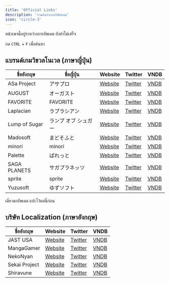 ```yaml
---
title: 'Official Links'
description: 'รวมลิงก์จากบริษัทเกม'
icon: 'circle-3'
---
```


<Note>หน้าเพจนี้อยู่ระหว่างการอัพเดต ยังทำไม่เสร็จ</Note>

<Tip>กด `CTRL` + `F` เพื่อค้นหา</Tip>

## แบรนด์เกมวิชวลโนเวล (ภาษาญี่ปุ่น)

| **ชื่ออังกฤษ** | **ชื่อญี่ปุ่น** | **Website** | **Twitter** | **VNDB** |
|-----------|---------|-------------|-------------|-------------|
|ASa Project|アサプロ| [Website](https://www.asa-pro.com/top.html)|[Twitter](https://twitter.com/ASaProject_2016)| [VNDB](https://vndb.org/p371) |
|AUGUST|オーガスト| [Website](http://www.august-soft.com)|[Twitter](https://twitter.com/august_soft)| [VNDB](https://vndb.org/p95) |
|FAVORITE|FAVORITE| [Website](http://www.favo-soft.jp/soft/top.html)|[Twitter](https://twitter.com/favo_official)| [VNDB](https://vndb.org/p612) |
|Laplacian|ラプラシアン| [Website](http://laplacian.jp)|[Twitter](https://twitter.com/laplacian_info)| [VNDB](https://vndb.org/p5871) |
|Lump of Sugar|ランプ オブ シュガー| [Website](http://www.lumpofsugar.co.jp)|[Twitter](https://twitter.com/lumpofsuger)| [VNDB](https://vndb.org/p81) |
|Madosoft|まどそふと| [Website](http://madosoft.net)|[Twitter](https://twitter.com/madostaff)| [VNDB](https://vndb.org/p3312) |
|minori|minori| [Website](http://www.minori.ph)|[Twitter](https://twitter.com/nekoten_yuuna)| [VNDB](https://vndb.org/p27) |
|Palette|ぱれっと| [Website](http://palette.clearrave.co.jp)|[Twitter](https://twitter.com/info_palette)| [VNDB](https://vndb.org/p10) |
|SAGA PLANETS|サガプラネッツ| [Website](http://sagaplanets.product.co.jp)|[Twitter](https://twitter.com/SAGAPLANETS)| [VNDB](https://vndb.org/p378) |
|sprite|sprite| [Website](http://sprite.org)|[Twitter](https://twitter.com/sprite_fairys)| [VNDB](https://vndb.org/p1326) |
|Yuzusoft|ゆずソフト| [Website](https://www.yuzu-soft.com)|[Twitter](https://twitter.com/yuzusoft)| [VNDB](https://vndb.org/p98) |

เดี๋ยวมาอัพเดต แปะไว้แค่นี้ก่อน


## บริษัท Localization (ภาษาอังกฤษ)

| **ชื่ออังกฤษ** | **Website** | **Twitter** | **VNDB** |
|-----------|-------------|-------------|-------------|
|JAST USA| [Website](https://jastusa.com)|[Twitter](https://twitter.com/jastusa)| [VNDB](https://vndb.org/p102) |
|MangaGamer| [Website](http://www.mangagamer.com)|[Twitter](https://twitter.com/MangaGamer)| [VNDB](https://vndb.org/p428) |
|NekoNyan| [Website](https://nekonyansoft.com)|[Twitter](https://twitter.com/NekoNyanSoft)| [VNDB](https://vndb.org/p7496) |
|Sekai Project| [Website](https://sekaiproject.com)|[Twitter](https://twitter.com/sekaiproject)| [VNDB](https://vndb.org/p162) |
|Shiravune| [Website](https://shiravune.com)|[Twitter](https://twitter.com/shiravune)| [VNDB](https://vndb.org/p9483) |